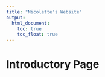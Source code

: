 ```yaml
---
title: "Nicolette's Website"
output: 
  html_document:
    toc: true
    toc_float: true
---
```


# Introductory Page


